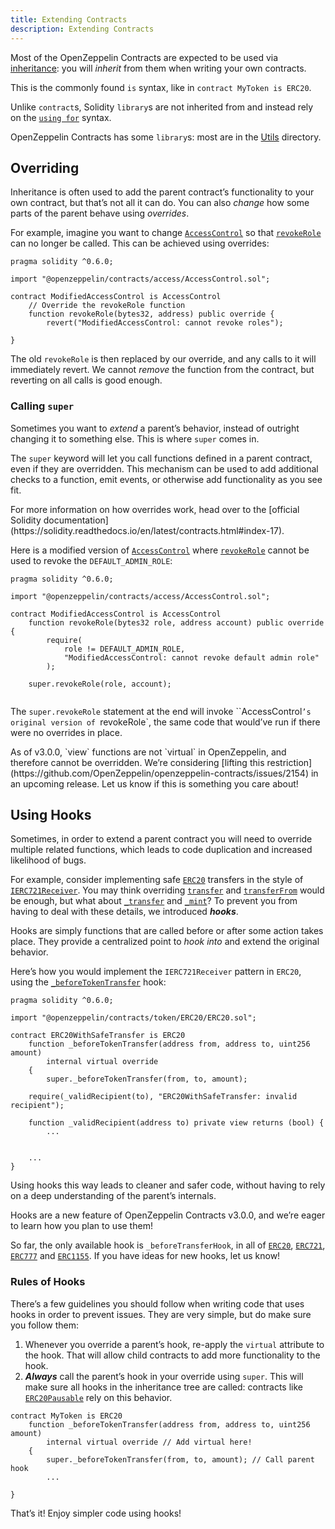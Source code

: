 ```yaml
---
title: Extending Contracts
description: Extending Contracts
---
```


Most of the OpenZeppelin Contracts are expected to be used via [inheritance](https://solidity.readthedocs.io/en/latest/contracts.html#inheritance): you will _inherit_ from them when writing your own contracts.

This is the commonly found `is` syntax, like in `contract MyToken is ERC20`.



Unlike ``contract``s, Solidity ``library``s are not inherited from and instead rely on the [`using for`](https://solidity.readthedocs.io/en/latest/contracts.html#using-for) syntax.

OpenZeppelin Contracts has some ``library``s: most are in the [Utils](contracts/v3.x/api/utils.mdx) directory.


## Overriding

Inheritance is often used to add the parent contract’s functionality to your own contract, but that’s not all it can do. You can also _change_ how some parts of the parent behave using _overrides_.

For example, imagine you want to change [`AccessControl`](contracts/v3.x/api/access.mdx#AccessControl) so that [`revokeRole`](contracts/v3.x/api/access.mdx#AccessControl-revokeRole-bytes32-address-) can no longer be called. This can be achieved using overrides:

```solidity
pragma solidity ^0.6.0;

import "@openzeppelin/contracts/access/AccessControl.sol";

contract ModifiedAccessControl is AccessControl 
    // Override the revokeRole function
    function revokeRole(bytes32, address) public override {
        revert("ModifiedAccessControl: cannot revoke roles");
    
}
```

The old `revokeRole` is then replaced by our override, and any calls to it will immediately revert. We cannot _remove_ the function from the contract, but reverting on all calls is good enough.

### Calling `super`

Sometimes you want to _extend_ a parent’s behavior, instead of outright changing it to something else. This is where `super` comes in.

The `super` keyword will let you call functions defined in a parent contract, even if they are overridden. This mechanism can be used to add additional checks to a function, emit events, or otherwise add functionality as you see fit.

<Callout>
For more information on how overrides work, head over to the [official Solidity documentation](https://solidity.readthedocs.io/en/latest/contracts.html#index-17).
</Callout>

Here is a modified version of [`AccessControl`](contracts/v3.x/api/access.mdx#AccessControl) where [`revokeRole`](contracts/v3.x/api/access.mdx#AccessControl-revokeRole-bytes32-address-) cannot be used to revoke the `DEFAULT_ADMIN_ROLE`:

```solidity
pragma solidity ^0.6.0;

import "@openzeppelin/contracts/access/AccessControl.sol";

contract ModifiedAccessControl is AccessControl 
    function revokeRole(bytes32 role, address account) public override {
        require(
            role != DEFAULT_ADMIN_ROLE,
            "ModifiedAccessControl: cannot revoke default admin role"
        );

    super.revokeRole(role, account);


```

The `super.revokeRole` statement at the end will invoke ``AccessControl`’s original version of `revokeRole`, the same code that would’ve run if there were no overrides in place.

<Callout>
As of v3.0.0, `view` functions are not `virtual` in OpenZeppelin, and therefore cannot be overridden. We’re considering [lifting this restriction](https://github.com/OpenZeppelin/openzeppelin-contracts/issues/2154) in an upcoming release. Let us know if this is something you care about!
</Callout>

## Using Hooks

Sometimes, in order to extend a parent contract you will need to override multiple related functions, which leads to code duplication and increased likelihood of bugs.

For example, consider implementing safe [`ERC20`](contracts/v3.x/api/token/ERC20.mdx#ERC20) transfers in the style of [`IERC721Receiver`](contracts/v3.x/api/token/ERC721.mdx#IERC721Receiver). You may think overriding [`transfer`](contracts/v3.x/api/token/ERC20.mdx#ERC20-transfer-address-uint256-) and [`transferFrom`](contracts/v3.x/api/token/ERC20.mdx#ERC20-transferFrom-address-address-uint256-) would be enough, but what about  [`_transfer`](contracts/v3.x/api/token/ERC20.mdx#ERC20-_transfer-address-address-uint256-) and [`_mint`](contracts/v3.x/api/token/ERC20.mdx#ERC20-_mint-address-uint256-)? To prevent you from having to deal with these details, we introduced ***hooks***.

Hooks are simply functions that are called before or after some action takes place. They provide a centralized point to _hook into_ and extend the original behavior.

Here’s how you would implement the `IERC721Receiver` pattern in `ERC20`, using the [`_beforeTokenTransfer`](contracts/v3.x/api/token/ERC20.mdx#ERC20-_beforeTokenTransfer-address-address-uint256-) hook:

```solidity
pragma solidity ^0.6.0;

import "@openzeppelin/contracts/token/ERC20/ERC20.sol";

contract ERC20WithSafeTransfer is ERC20 
    function _beforeTokenTransfer(address from, address to, uint256 amount)
        internal virtual override
    {
        super._beforeTokenTransfer(from, to, amount);

    require(_validRecipient(to), "ERC20WithSafeTransfer: invalid recipient");

    function _validRecipient(address to) private view returns (bool) {
        ...
    

    ...
}
```

Using hooks this way leads to cleaner and safer code, without having to rely on a deep understanding of the parent’s internals.



Hooks are a new feature of OpenZeppelin Contracts v3.0.0, and we’re eager to learn how you plan to use them!

So far, the only available hook is `_beforeTransferHook`, in all of [`ERC20`](contracts/v3.x/api/token/ERC20.mdx#ERC20-_beforeTokenTransfer-address-address-uint256-), [`ERC721`](contracts/v3.x/api/token/ERC721.mdx#ERC721-_beforeTokenTransfer-address-address-uint256-), [`ERC777`](contracts/v3.x/api/token/ERC777.mdx#ERC777-_beforeTokenTransfer-address-address-address-uint256-) and [`ERC1155`](contracts/v3.x/api/token/ERC1155.mdx#ERC1155-_beforeTokenTransfer-address-address-address-uint256---uint256---bytes-). If you have ideas for new hooks, let us know!


### Rules of Hooks

There’s a few guidelines you should follow when writing code that uses hooks in order to prevent issues. They are very simple, but do make sure you follow them:

1. Whenever you override a parent’s hook, re-apply the `virtual` attribute to the hook. That will allow child contracts to add more functionality to the hook.
2. ***Always*** call the parent’s hook in your override using `super`. This will make sure all hooks in the inheritance tree are called: contracts like [`ERC20Pausable`](contracts/v3.x/api/token/ERC20.mdx#ERC20Pausable) rely on this behavior.

```solidity
contract MyToken is ERC20 
    function _beforeTokenTransfer(address from, address to, uint256 amount)
        internal virtual override // Add virtual here!
    {
        super._beforeTokenTransfer(from, to, amount); // Call parent hook
        ...
    
}
```
That’s it! Enjoy simpler code using hooks!
